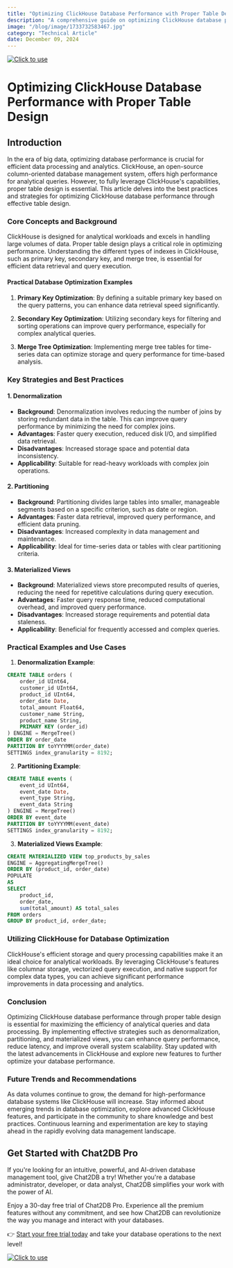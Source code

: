 ```yaml
---
title: "Optimizing ClickHouse Database Performance with Proper Table Design"
description: "A comprehensive guide on optimizing ClickHouse database performance through effective table design strategies."
image: "/blog/image/1733732583467.jpg"
category: "Technical Article"
date: December 09, 2024
---
```

[![Click to use](/image/blog/bg/chat2db1.png)](https://app.chat2db.ai/)
# Optimizing ClickHouse Database Performance with Proper Table Design


<Authors date="December 09, 2024">
  <Author name="Aiden Stone" link="https://chat2db.ai" />
</Authors>

## Introduction

In the era of big data, optimizing database performance is crucial for efficient data processing and analytics. ClickHouse, an open-source column-oriented database management system, offers high performance for analytical queries. However, to fully leverage ClickHouse's capabilities, proper table design is essential. This article delves into the best practices and strategies for optimizing ClickHouse database performance through effective table design.

### Core Concepts and Background

ClickHouse is designed for analytical workloads and excels in handling large volumes of data. Proper table design plays a critical role in optimizing performance. Understanding the different types of indexes in ClickHouse, such as primary key, secondary key, and merge tree, is essential for efficient data retrieval and query execution.

#### Practical Database Optimization Examples

1. **Primary Key Optimization**: By defining a suitable primary key based on the query patterns, you can enhance data retrieval speed significantly.

2. **Secondary Key Optimization**: Utilizing secondary keys for filtering and sorting operations can improve query performance, especially for complex analytical queries.

3. **Merge Tree Optimization**: Implementing merge tree tables for time-series data can optimize storage and query performance for time-based analysis.

### Key Strategies and Best Practices

#### 1. Denormalization

- **Background**: Denormalization involves reducing the number of joins by storing redundant data in the table. This can improve query performance by minimizing the need for complex joins.
- **Advantages**: Faster query execution, reduced disk I/O, and simplified data retrieval.
- **Disadvantages**: Increased storage space and potential data inconsistency.
- **Applicability**: Suitable for read-heavy workloads with complex join operations.

#### 2. Partitioning

- **Background**: Partitioning divides large tables into smaller, manageable segments based on a specific criterion, such as date or region.
- **Advantages**: Faster data retrieval, improved query performance, and efficient data pruning.
- **Disadvantages**: Increased complexity in data management and maintenance.
- **Applicability**: Ideal for time-series data or tables with clear partitioning criteria.

#### 3. Materialized Views

- **Background**: Materialized views store precomputed results of queries, reducing the need for repetitive calculations during query execution.
- **Advantages**: Faster query response time, reduced computational overhead, and improved query performance.
- **Disadvantages**: Increased storage requirements and potential data staleness.
- **Applicability**: Beneficial for frequently accessed and complex queries.

### Practical Examples and Use Cases

1. **Denormalization Example**:

```sql
CREATE TABLE orders (
    order_id UInt64,
    customer_id UInt64,
    product_id UInt64,
    order_date Date,
    total_amount Float64,
    customer_name String,
    product_name String,
    PRIMARY KEY (order_id)
) ENGINE = MergeTree()
ORDER BY order_date
PARTITION BY toYYYYMM(order_date)
SETTINGS index_granularity = 8192;
```

2. **Partitioning Example**:

```sql
CREATE TABLE events (
    event_id UInt64,
    event_date Date,
    event_type String,
    event_data String
) ENGINE = MergeTree()
ORDER BY event_date
PARTITION BY toYYYYMM(event_date)
SETTINGS index_granularity = 8192;
```

3. **Materialized Views Example**:

```sql
CREATE MATERIALIZED VIEW top_products_by_sales
ENGINE = AggregatingMergeTree()
ORDER BY (product_id, order_date)
POPULATE
AS
SELECT
    product_id,
    order_date,
    sum(total_amount) AS total_sales
FROM orders
GROUP BY product_id, order_date;
```

### Utilizing ClickHouse for Database Optimization

ClickHouse's efficient storage and query processing capabilities make it an ideal choice for analytical workloads. By leveraging ClickHouse's features like columnar storage, vectorized query execution, and native support for complex data types, you can achieve significant performance improvements in data processing and analytics.

### Conclusion

Optimizing ClickHouse database performance through proper table design is essential for maximizing the efficiency of analytical queries and data processing. By implementing effective strategies such as denormalization, partitioning, and materialized views, you can enhance query performance, reduce latency, and improve overall system scalability. Stay updated with the latest advancements in ClickHouse and explore new features to further optimize your database performance.

### Future Trends and Recommendations

As data volumes continue to grow, the demand for high-performance database systems like ClickHouse will increase. Stay informed about emerging trends in database optimization, explore advanced ClickHouse features, and participate in the community to share knowledge and best practices. Continuous learning and experimentation are key to staying ahead in the rapidly evolving data management landscape.

## Get Started with Chat2DB Pro

If you're looking for an intuitive, powerful, and AI-driven database management tool, give Chat2DB a try! Whether you're a database administrator, developer, or data analyst, Chat2DB simplifies your work with the power of AI.

Enjoy a 30-day free trial of Chat2DB Pro. Experience all the premium features without any commitment, and see how Chat2DB can revolutionize the way you manage and interact with your databases.

👉 [Start your free trial today](https://app.chat2db.ai/) and take your database operations to the next level!

[![Click to use](/image/blog/bg/chat2db.jpg)](https://app.chat2db.ai/)